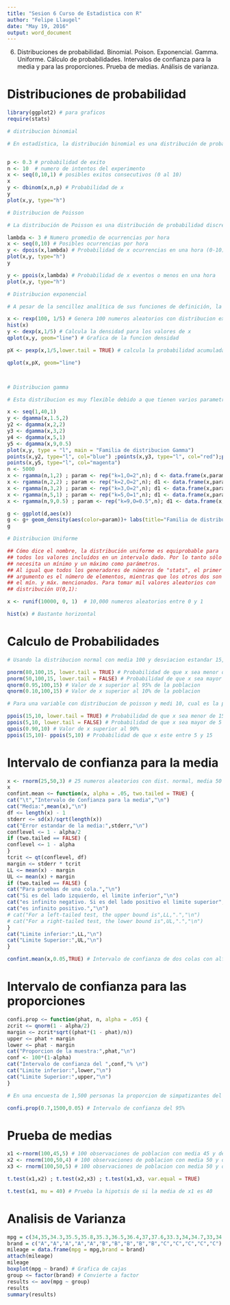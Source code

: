 ```yaml
---
title: "Sesion 6 Curso de Estadistica con R"
author: "Felipe Llaugel"
date: "May 19, 2016"
output: word_document
---
```


6.	Distribuciones de probabilidad. Binomial. Poison. Exponencial. Gamma. Uniforme. Cálculo de probabilidades. Intervalos de confianza para la media y para las proporciones. Prueba de medias. Análisis de varianza. 

# Distribuciones de probabilidad

```r

library(ggplot2) # para graficos
require(stats)

# distribucion binomial

# En estadística, la distribución binomial es una distribución de probabilidad discreta que cuenta el número de éxitos en una secuencia de n ensayos de Bernoulli independientes entre sí, con una probabilidad fija p de ocurrencia del éxito entre los ensayos. Un experimento de Bernoulli se caracteriza por ser dicotómico, esto es, sólo son posibles dos resultados. A uno de estos se denomina éxito y tiene una probabilidad de ocurrencia p y al otro, fracaso, con una probabilidad q = 1 - p. En la distribución binomial el anterior experimento se repite n veces, de forma independiente, y se trata de calcular la probabilidad de un determinado número de éxitos


p <- 0.3 # probabilidad de exito
n <- 10  # numero de intentos del experimento
x <- seq(0,10,1) # posibles exitos consecutivos (0 al 10)
x
y <- dbinom(x,n,p) # Probabilidad de x
y 
plot(x,y, type="h")

# Distribucion de Poisson

# La distribución de Poisson es una distribución de probabilidad discreta que expresa, a partir de una frecuencia de ocurrencia media, la probabilidad de que ocurra un determinado número de eventos durante cierto período de tiempo. Concretamente, se especializa en la probabilidad de ocurrencia de sucesos con probabilidades muy pequeñas, o sucesos "raros".

lambda <- 3 # Numero promedio de ocurrencias por hora
x <- seq(0,10) # Posibles ocurrencias por hora
y <- dpois(x,lambda) # Probabilidad de x ocurrencias en una hora (0-10)
plot(x,y, type="h")
y

y <- ppois(x,lambda) # Probabilidad de x eventos o menos en una hora
plot(x,y, type="h")

# Distribucion exponencial

# A pesar de la sencillez analítica de sus funciones de definición, la distribución exponencial tiene una gran utilidad práctica ya que podemos considerarla como un modelo adecuado para la distribución de probabilidad del tiempo de espera entre dos hechos que sigan un proceso de Poisson. De hecho la distribución exponencial puede derivarse de un proceso experimental de Poisson con las mismas características que las que enunciábamos al estudiar la distribución de Poisson, pero tomando como variable aleatoria , en este caso, el tiempo que tarda en producirse un hecho

x <- rexp(100, 1/5) # Genera 100 numeros aleatorios con distribucion exponencial y media 5
hist(x)
y <- dexp(x,1/5) # Calcula la densidad para los valores de x
qplot(x,y, geom="line") # Grafica de la funcion densidad

pX <- pexp(x,1/5,lower.tail = TRUE) # calcula la probabilidad acumulada

qplot(x,pX, geom="line")



# Distribucion gamma

# Esta distribucion es muy flexible debido a que tienen varios parametros(2) y puede ajusarse a muchos fenomenos de la vida real

x <- seq(1,40,1)  
y <- dgamma(x,1.5,2)
y2 <- dgamma(x,2,2)
y3 <- dgamma(x,3,2)
y4 <- dgamma(x,5,1)
y5 <- dgamma(x,9,0.5)
plot(x,y, type = "l", main = "Familia de distribucion Gamma")
points(x,y2, type="l", col="blue") ;points(x,y3, type="l", col="red");points(x,y4, type="l", col="orange")
points(x,y5, type="l", col="magenta")
n <- 5000
x <- rgamma(n,1,2) ; param <- rep("k=1,O=2",n); d <- data.frame(x,param)
x <- rgamma(n,2,2) ; param <- rep("k=2,O=2",n); d1 <- data.frame(x,param); d <-rbind(d,d1) 
x <- rgamma(n,3,2) ; param <- rep("k=3,O=2",n); d1 <- data.frame(x,param); d <-rbind(d,d1) 
x <- rgamma(n,5,1) ; param <- rep("k=5,O=1",n); d1 <- data.frame(x,param); d <-rbind(d,d1)
x <- rgamma(n,9,0.5) ; param <- rep("k=9,O=0.5",n); d1 <- data.frame(x,param); d <-rbind(d,d1)

g <- ggplot(d,aes(x))
g <- g+ geom_density(aes(color=param))+ labs(title="Familia de distribuciones Gamma")
g

# Distribucion Uniforme

## Cómo dice el nombre, la distribución uniforme es equiprobable para
## todos los valores incluídos en un intervalo dado. Por lo tanto sólo
## necesita un mínimo y un máximo como parámetros.
## Al igual que todos los generadores de números de "stats", el primer
## argumento es el número de elementos, mientras que los otros dos son
## el mín. y máx. mencionados. Para tomar mil valores aleatorios con
## distribución U(0,1):

x <- runif(10000, 0, 1)  # 10,000 numeros aleatorios entre 0 y 1

hist(x) # Bastante horizontal


```

# Calculo de Probabilidades

```r

# Usando la distribucion normal con media 100 y desviacion estandar 15, encontrar la probabilidad de que x sea menor de 80

pnorm(80,100,15, lower.tail = TRUE) # Probabilidad de que x sea menor de 80
pnorm(50,100,15, lower.tail = FALSE) # Probabilidad de que x sea mayor de 50
qnorm(0.95,100,15) # Valor de x superior al 95% de la poblacion
qnorm(0.10,100,15) # Valor de x superior al 10% de la poblacion

# Para una variable con distribucion de poisson y medi 10, cual es la probabilidad de que 15

ppois(15,10, lower.tail = TRUE) # Probabilidad de que x sea menor de 15
ppois(5,10, lower.tail = FALSE) # Probabilidad de que x sea mayor de 5
qpois(0.90,10) # Valor de x superior al 90%
ppois(15,10)- ppois(5,10) # Probabilidad de que x este entre 5 y 15


```

# Intervalo de confianza para la media

```r
x <- rnorm(25,50,3) # 25 numeros aleatorios con dist. normal, media 50 y des. est. 3
x
confint.mean <− function(x, alpha = .05, two.tailed = TRUE) {
cat("\t","Intervalo de Confianza para la media","\n")
cat("Media:",mean(x),"\n")
df <− length(x) - 1
stderr <− sd(x)/sqrt(length(x))
cat("Error estandar de la media:",stderr,"\n")
conflevel <− 1 - alpha/2
if (two.tailed == FALSE) {
conflevel <− 1 - alpha
}
tcrit <− qt(conflevel, df)
margin <− stderr * tcrit
LL <− mean(x) - margin
UL <− mean(x) + margin
if (two.tailed == FALSE) {
cat("Para pruebas de una cola.","\n")
cat("Si es del lado izquierdo, el limite inferior","\n")
cat("es infinito negativo. Si es del lado positivo el limite superior","\n")
cat("es infinito positivo.","\n")
# cat("For a left-tailed test, the upper bound is",LL,".","\n")
# cat("For a right-tailed test, the lower bound is",UL,".","\n")
}
cat("Limite inferior:",LL,"\n")
cat("Limite Superior:",UL,"\n")
}

confint.mean(x,0.05,TRUE) # Intervalo de confianza de dos colas con alfa 0.05 


```

# Intervalo de confianza para las proporciones

```r

confi.prop <− function(phat, n, alpha = .05) {
zcrit <− qnorm(1 - alpha/2)
margin <− zcrit*sqrt((phat*(1 - phat)/n))
upper <− phat + margin
lower <− phat - margin
cat("Proporcion de la muestra:",phat,"\n")
conf <- 100*(1-alpha)
cat("Intervalo de confianza del ",conf,"% \n")
cat("Limite inferior:",lower,"\n")
cat("Limite Superior:",upper,"\n")
}

# En una encuesta de 1,500 personas la proporcion de simpatizantes del producto fue 70%. Calculemos el intervalo de confianza para la preferencia de la poblacion

confi.prop(0.7,1500,0.05) # Intervalo de confianza del 95% 

```

# Prueba de medias

```r

x1 <-rnorm(100,45,5) # 100 observaciones de poblacion con media 45 y desv est 5
x2 <- rnorm(100,50,4) # 100 observaciones de poblacion con media 50 y desv est 4
x3 <- rnorm(100,50,5) # 100 observaciones de poblacion con media 50 y desv est 5

t.test(x1,x2) ; t.test(x2,x3) ; t.test(x1,x3, var.equal = TRUE)

t.test(x1, mu = 40) # Prueba la hipotsis de si la media de x1 es 40

```

# Analisis de Varianza

```r

mpg = c(34,35,34.3,35.5,35.8,35.3,36.5,36.4,37,37.6,33.3,34,34.7,33,34.9)
brand = c("A","A","A","A","A","B","B","B","B","B","C","C","C","C","C")
mileage = data.frame(mpg = mpg,brand = brand)
attach(mileage)
mileage
boxplot(mpg ~ brand) # Grafica de cajas
group <− factor(brand) # Convierte a factor
results <− aov(mpg ~ group)
results
summary(results)

```

